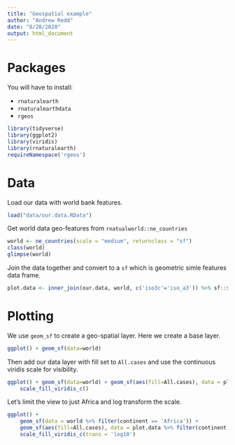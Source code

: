 ```yaml
---
title: "Geospatial example"
author: "Andrew Redd"
date: "8/20/2020"
output: html_document
---
```


# Packages

You will have to install:

* `rnaturalearth`
* `rnaturalearthdata`
* `rgeos`

```r
library(tidyverse)
library(ggplot2)
library(viridis)
library(rnaturalearth)
requireNamespace('rgeos')
```

# Data

Load our data with world bank features.

```r
load("data/our.data.RData")
```

Get world data geo-features from `rnatualworld::ne_countries`

```r
world <- ne_countries(scale = "medium", returnclass = "sf")
class(world)
glimpse(world)
```
 Join the data together and convert to a `sf` which is geometric simle features data frame.

```r
plot.data <- inner_join(our.data, world, c('iso3c'='iso_a3')) %>% sf::st_sf()
```

# Plotting

We use `geom_sf` to create a geo-spatial layer.  Here we create a base layer.

```r
ggplot() + geom_sf(data=world)
```

Then add our data layer with fill set to `All.cases` and use the continuous viridis scale for visibility.

```r
ggplot() + geom_sf(data=world) + geom_sf(aes(fill=All.cases), data = plot.data) +
    scale_fill_viridis_c()
```
 Let's limit the view to just Africa and log transform the scale.
```r
ggplot() + 
    geom_sf(data = world %>% filter(continent == 'Africa')) +
    geom_sf(aes(fill=All.cases), data = plot.data %>% filter(continent == 'Africa')) +
    scale_fill_viridis_c(trans = 'log10')
```
